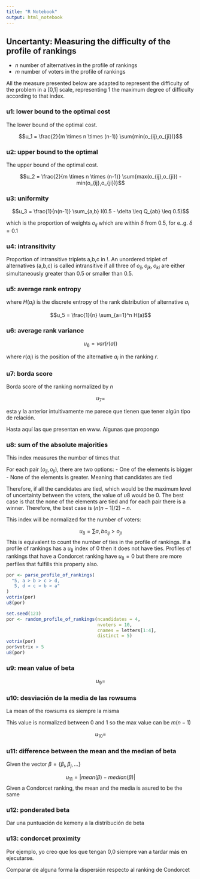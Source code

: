 ```yaml
---
title: "R Notebook"
output: html_notebook
---
```


## Uncertanty: Measuring the difficulty of the profile of rankings

- $n$ number of alternatives in the profile of rankings
- $m$ number of voters in the profile of rankings

All the measure presented below are adapted to represent the difficulty of the problem in a [0,1] scale, representing 1 the maximum degree of difficulty according to that index.

### u1: lower bound to the optimal cost

The lower bound of the optimal cost.

$$u_1 = \frac{2}{m \times n \times (n-1)} \sum{min(o_{ij},o_{ji})}$$

### u2: upper bound to the optimal 

The upper bound of the optimal cost.

$$u_2 = \frac{2}{m \times n \times (n-1)} \sum{max(o_{ij},o_{ji}) - min(o_{ij},o_{ji})}$$

### u3: uniformity

$$u_3 = \frac{1}{n(n-1)} \sum_{a,b} I(0.5 - \delta \leq Q_{ab} \leq 0.5)$$

which is the proportion of weights $o_{ij}$ which are within $\delta$ from 0.5, for e..g. $\delta=0.1$

### u4: intransitivity

Proportion of intransitive triplets a,b,c in !. An unordered triplet of alternatives (a,b,c) is called intransitive if all three of $o_{ij},o_{jk},o_{ki}$ are either simultaneously greater than 0.5 or smaller than 0.5.

### u5: average rank entropy

where $H(a_i)$ is the discrete entropy of the rank distribution of alternative $a_i$

$$u_5 = \frac{1}{n} \sum_{a=1}^n H(a)$$

### u6: average rank variance

$$u_6 = var(r(a))$$

where $r(a_i)$ is the position of the alternative $a_i$ in the ranking $r$.

### u7: borda score

Borda score of the ranking normalized by $n$

$$u_7 = $$

esta y la anterior intuitivamente me parece que tienen que tener algún tipo de relación.


Hasta aquí las que presentan en www. Algunas que propongo

### u8: sum of the absolute majorities

This index measures the number of times that 

For each pair $(o_{ij},o_{ji})$, there are two options:
- One of the elements is bigger
- None of the elements is greater. Meaning that candidates are tied

Therefore, if all the candidates are tied, which would be the maximum level of uncertainty between the voters, the value of $u8$ would be 0. The best case is that the none of the elements are tied and for each pair there is a winner. Therefore, the best case is $(n(n-1)/2)-n$.



This index will be normalized for the number of voters:

$$u_8 = \sum{a,b} o_{ij} > o_{ji}$$
This is equivalent to count the number of ties in the profile of rankings. If a profile of rankings has a $u_8$ index of 0 then it does not have ties. Profiles of rankings that have a Condorcet ranking have $u_8=0$ but there are more perfiles that fulfills this property also.


```r
por <- parse_profile_of_rankings(
  "5, a > b > c > d,
   5, d > c > b > a"
)
votrix(por)
u8(por)
```

```r
set.seed(123)
por <- random_profile_of_rankings(ncandidates = 4,
                                  nvoters = 10,
                                  cnames = letters[1:4],
                                  distinct = 5)
votrix(por)
por$votrix > 5
u8(por)
```

### u9: mean value of beta

$$u_9 = $$

### u10: desviación de la media de las rowsums

La mean of the rowsums es siempre la misma

This value is normalized between 0 and 1 so the max value can be $m(n-1)$

$$u_{10} = $$

### u11: difference between the mean and the median of beta

Given the vector $\beta = \{\beta_i, \beta_j, \dots\}$ 

$$u_{11} = | mean(\beta) - median(\beta)|$$
Given a Condorcet ranking, the mean and the media is asured to be the same

### u12: ponderated beta

Dar una puntuación de kemeny a la distribución de beta

### u13: condorcet proximity


Por ejemplo, yo creo que los que tengan 0,0 siempre van a tardar más en ejecutarse.

Comparar de alguna forma la dispersión respecto al ranking de Condorcet

